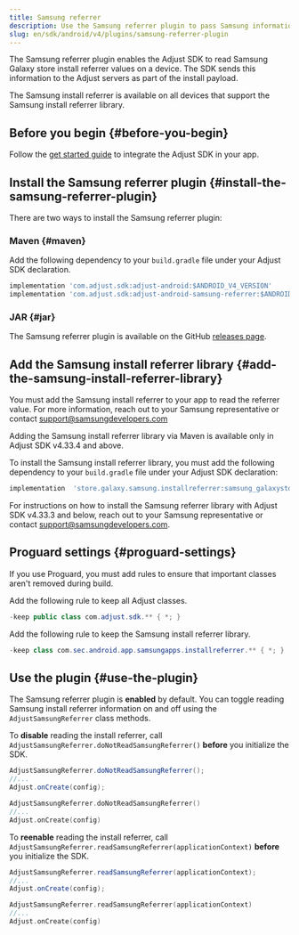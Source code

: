 ```yaml
---
title: Samsung referrer
description: Use the Samsung referrer plugin to pass Samsung information to Adjust.
slug: en/sdk/android/v4/plugins/samsung-referrer-plugin
---
```


The Samsung referrer plugin enables the Adjust SDK to read Samsung Galaxy store install referrer values on a device. The SDK sends this information to the Adjust servers as part of the install payload.

The Samsung install referrer is available on all devices that support the Samsung install referrer library.

## Before you begin {#before-you-begin}

Follow the [get started guide](/en/sdk/android) to integrate the Adjust SDK in your app.

## Install the Samsung referrer plugin {#install-the-samsung-referrer-plugin}

There are two ways to install the Samsung referrer plugin:

### Maven {#maven}

Add the following dependency to your `build.gradle` file under your Adjust SDK declaration.

```groovy
implementation 'com.adjust.sdk:adjust-android:$ANDROID_V4_VERSION'
implementation 'com.adjust.sdk:adjust-android-samsung-referrer:$ANDROID_V4_VERSION'
```

### JAR {#jar}

The Samsung referrer plugin is available on the GitHub [releases page](https://github.com/adjust/android_sdk/releases/latest).

## Add the Samsung install referrer library {#add-the-samsung-install-referrer-library}

You must add the Samsung install referrer to your app to read the referrer value. For more information, reach out to your Samsung representative or contact support@samsungdevelopers.com

<Accordion title="Adjust SDK v4.33.4 and above">

<Callout type="important">

Adding the Samsung install referrer library via Maven is available only in Adjust SDK v4.33.4 and above.

</Callout>

To install the Samsung install referrer library, you must add the following dependency to your `build.gradle` file under your Adjust SDK declaration:

<CodeBlock title="build.gradle">

```groovy
implementation  'store.galaxy.samsung.installreferrer:samsung_galaxystore_install_referrer:3.0.1'
```

</CodeBlock>

</Accordion>

<Accordion title="Adjust SDK v4.33.3 and below">

For instructions on how to install the Samsung referrer library with Adjust SDK v4.33.3 and below, reach out to your Samsung representative or contact support@samsungdevelopers.com.

</Accordion>

## Proguard settings {#proguard-settings}

If you use Proguard, you must add rules to ensure that important classes aren't removed during build.

Add the following rule to keep all Adjust classes.

<CodeBlock title="Proguard.pro">

```java
-keep public class com.adjust.sdk.** { *; }
```

</CodeBlock>

Add the following rule to keep the Samsung install referrer library.

<CodeBlock title="Proguard.pro">

```java
-keep class com.sec.android.app.samsungapps.installreferrer.** { *; }
```

</CodeBlock>

## Use the plugin {#use-the-plugin}

The Samsung referrer plugin is **enabled** by default. You can toggle reading Samsung install referrer information on and off using the `AdjustSamsungReferrer` class methods.

To **disable** reading the install referrer, call `AdjustSamsungReferrer.doNotReadSamsungReferrer()` **before** you initialize the SDK.

<Tabs>
<Tab title="Java" sync="java">

```java
AdjustSamsungReferrer.doNotReadSamsungReferrer();
//...
Adjust.onCreate(config);
```

</Tab>
<Tab title="Kotlin" sync="kotlin" >

```kotlin
AdjustSamsungReferrer.doNotReadSamsungReferrer()
//...
Adjust.onCreate(config)
```

</Tab>
</Tabs>

To **reenable** reading the install referrer, call `AdjustSamsungReferrer.readSamsungReferrer(applicationContext)` **before** you initialize the SDK.

<Tabs>
<Tab title="Java" sync="java">

```java
AdjustSamsungReferrer.readSamsungReferrer(applicationContext);
//...
Adjust.onCreate(config);
```

</Tab>
<Tab title="Kotlin" sync="kotlin" >

```kotlin
AdjustSamsungReferrer.readSamsungReferrer(applicationContext)
//...
Adjust.onCreate(config)
```

</Tab>
</Tabs>
